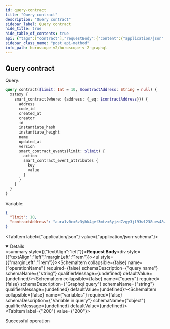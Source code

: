 ```yaml
---
id: query-contract
title: "Query contract"
description: "Query contract"
sidebar_label: Query contract
hide_title: true
hide_table_of_contents: true
api: {"tags":["contract"],"requestBody":{"content":{"application/json":{"schema":{"type":"object","properties":{"operationName":{"type":"string","example":"contract","description":"query name"},"query":{"type":"string","example":"query contract($limit: Int = 10, $contractAddress: String = null) { xstaxy { smart_contract(limit: $limit, where: {address: {_eq: $contractAddress}}) { address code_id created_at creator id instantiate_hash instantiate_height name updated_at version smart_contract_events { action smart_contract_event_attributes { key value } } } } }","description":"Graphql query"},"variables":{"type":"object","description":"Variable in query","example":{"limit":10,"contractAddress":"aura1v0cx6z3yhk4gef3mtzx6yjzd7zgy3jl93wl238ues48wvznwezkqrkccln"}}}}}}},"responses":{"200":{"description":"Successful operation"}},"description":"Query contract","method":"post","path":"/api/v1/graphiql","servers":[{"url":"https://indexer-v2.staging.aurascan.io"},{"url":"https://horoscope-v2.aura.network"},{"url":"https://indexer-v2.dev.aurascan.io"}],"jsonRequestBodyExample":{"operationName":"contract","query":"query contract($limit: Int = 10, $contractAddress: String = null) { xstaxy { smart_contract(where: {address: {_eq: $contractAddress}}) { address code_id created_at creator id instantiate_hash instantiate_height name updated_at version smart_contract_events(limit: $limit) { action smart_contract_event_attributes { key value } } } } }","variables":{"limit":10,"contractAddress":"aura1v0cx6z3yhk4gef3mtzx6yjzd7zgy3jl93wl238ues48wvznwezkqrkccln"}},"info":{"title":"Horoscope v2 graphql","version":"1.0.0"},"postman":{"name":"Query contract","description":{"type":"text/plain"},"url":{"path":["api","v1","graphiql"],"host":["{{baseUrl}}"],"query":[],"variable":[]},"header":[{"key":"Content-Type","value":"application/json"}],"method":"POST","body":{"mode":"raw","raw":"\"\"","options":{"raw":{"language":"json"}}}}}
sidebar_class_name: "post api-method"
info_path: horoscope-v2/horoscope-v-2-graphql
---
```



## Query contract

Query: 
```graphql
query contract($limit: Int = 10, $contractAddress: String = null) {
  xstaxy {
    smart_contract(where: {address: {_eq: $contractAddress}}) {
      address
      code_id
      created_at
      creator
      id
      instantiate_hash
      instantiate_height
      name
      updated_at
      version
      smart_contract_events(limit: $limit) {
        action
        smart_contract_event_attributes {
          key
          value
        }
      }
    }
  }
}


```
Variable:
```json
{
  "limit": 10,
  "contractAddress": "aura1v0cx6z3yhk4gef3mtzx6yjzd7zgy3jl93wl238ues48wvznwezkqrkccln"
}
```
<MimeTabs><TabItem label={"application/json"} value={"application/json-schema"}><details style={{}} data-collapsed={false} open={true}><summary style={{"textAlign":"left"}}><strong>Request Body</strong></summary><div style={{"textAlign":"left","marginLeft":"1rem"}}></div><ul style={{"marginLeft":"1rem"}}><SchemaItem collapsible={false} name={"operationName"} required={false} schemaDescription={"query name"} schemaName={"string"} qualifierMessage={undefined} defaultValue={undefined}></SchemaItem><SchemaItem collapsible={false} name={"query"} required={false} schemaDescription={"Graphql query"} schemaName={"string"} qualifierMessage={undefined} defaultValue={undefined}></SchemaItem><SchemaItem collapsible={false} name={"variables"} required={false} schemaDescription={"Variable in query"} schemaName={"object"} qualifierMessage={undefined} defaultValue={undefined}></SchemaItem></ul></details></TabItem></MimeTabs><div><ApiTabs><TabItem label={"200"} value={"200"}><div>

Successful operation

</div><div></div></TabItem></ApiTabs></div>
      
